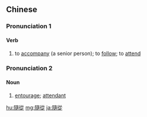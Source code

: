 {{also|随从}}
==Chinese==
{{zh-forms|s=随从}}

===Pronunciation 1===
{{zh-pron
|m=suícóng
|c=ceoi4 cung4
|h=pfs=sùi-chhiùng
|mn=sûi-chiông
|cat=v
}}

====Verb====
{{zh-verb}}

# to [[accompany]] (a senior person); to [[follow]]; to [[attend]]

===Pronunciation 2===
{{zh-pron
|m=suí從,tl=y
|c=ceoi4 zung6
|h=pfs=sùi-chhiùng
|mn=sûi-chiông
|cat=n
}}

====Noun====
{{zh-noun}}

# [[entourage]]; [[attendant]]

[[hu:隨從]]
[[mg:隨從]]
[[ja:隨從]]